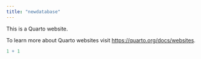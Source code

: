 ```yaml
---
title: "newdatabase"
---
```


This is a Quarto website.

To learn more about Quarto websites visit <https://quarto.org/docs/websites>.

```r
1 + 1
```
